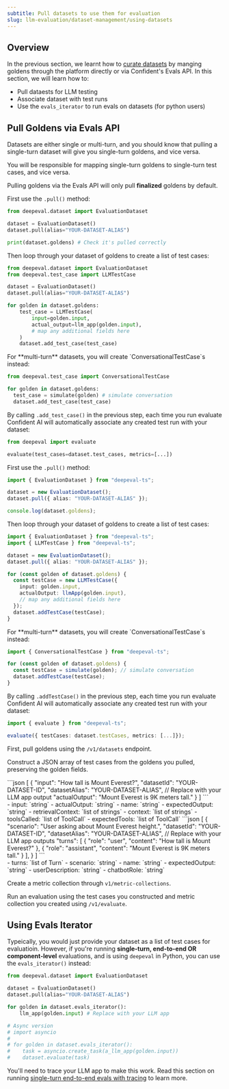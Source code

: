 ```yaml
---
subtitle: Pull datasets to use them for evaluation
slug: llm-evaluation/dataset-management/using-datasets
---
```


## Overview

In the previous section, we learnt how to [curate datasets](/llm-evaluation/dataset-management/create-goldens) by manging goldens through the platform directly or via Confident's Evals API. In this section, we will learn how to:

- Pull dataests for LLM testing
- Associate dataset with test runs
- Use the `evals_iterator` to run evals on datasets (for python users)

## Pull Goldens via Evals API

Datasets are either single or multi-turn, and you should know that pulling a single-turn dataset will give you single-turn goldens, and vice versa.

<Note>
  You will be responsible for mapping single-turn goldens to single-turn test
  cases, and vice versa.
</Note>

Pulling goldens via the Evals API will only pull **finalized** goldens by default.

<Tabs>

<Tab title="Python" language="python">

<Steps>

<Step title="Pull goldens">

First use the `.pull()` method:

```python main.py
from deepeval.dataset import EvaluationDataset

dataset = EvaluationDataset()
dataset.pull(alias="YOUR-DATASET-ALIAS")

print(dataset.goldens) # Check it's pulled correctly
```

</Step>

<Step title="Construct test cases">

Then loop through your dataset of goldens to create a list of test cases:

```python main.py focus={7-13}
from deepeval.dataset import EvaluationDataset
from deepeval.test_case import LLMTestCase

dataset = EvaluationDataset()
dataset.pull(alias="YOUR-DATASET-ALIAS")

for golden in dataset.goldens:
    test_case = LLMTestCase(
        input=golden.input,
        actual_output=llm_app(golden.input),
        # map any additional fields here
    )
    dataset.add_test_case(test_case)
```

<Tip>
  For **multi-turn** datasets, you will create `ConversationalTestCase`s instead:

```python main.py
from deepeval.test_case import ConversationalTestCase

for golden in dataset.goldens:
  test_case = simulate(golden) # simulate conversation
  dataset.add_test_case(test_case)
```

</Tip>

</Step>

<Step title="Run an evaluation">

By calling `.add_test_case()` in the previous step, each time you run evaluate Confident AI will automatically associate any created test run with your dataset:

```python
from deepeval import evaluate

evaluate(test_cases=dataset.test_cases, metrics=[...])
```

</Step>

</Steps>

</Tab>
<Tab title="Typescript" language="typescript">

<Steps>

<Step title="Pull goldens">

First use the `.pull()` method:

```ts index.ts
import { EvaluationDataset } from "deepeval-ts";

dataset = new EvaluationDataset();
dataset.pull({ alias: "YOUR-DATASET-ALIAS" });

console.log(dataset.goldens);
```

</Step>

<Step title="Construct test cases">

Then loop through your dataset of goldens to create a list of test cases:

```ts index.ts focus={7-13}
import { EvaluationDataset } from "deepeval-ts";
import { LLMTestCase } from "deepeval-ts";

dataset = new EvaluationDataset();
dataset.pull({ alias: "YOUR-DATASET-ALIAS" });

for (const golden of dataset.goldens) {
  const testCase = new LLMTestCase({
    input: golden.input,
    actualOutput: llmApp(golden.input),
    // map any additional fields here
  });
  dataset.addTestCase(testCase);
}
```

<Tip>
  For **multi-turn** datasets, you will create `ConversationalTestCase`s instead:

```ts index.ts
import { ConversationalTestCase } from "deepeval-ts";

for (const golden of dataset.goldens) {
  const testCase = simulate(golden); // simulate conversation
  dataset.addTestCase(testCase);
}
```

</Tip>

</Step>

<Step title="Run an evaluation">

By calling `.addTestCase()` in the previous step, each time you run evaluate Confident AI will automatically associate any created test run with your dataset:

```ts
import { evaluate } from "deepeval-ts";

evaluate({ testCases: dataset.testCases, metrics: [...]});
```

</Step>

</Steps>

</Tab>
<Tab title="curL" language="curl">

<Steps>

<Step title="Pull goldens">

First, pull goldens using the `/v1/datasets` endpoint.

<EndpointRequestSnippet
  endpoint="GET /v1/datasets"
/>

</Step>

<Step title="Construct test cases">

Construct a JSON array of test cases from the goldens you pulled, preserving the golden fields.

<Tabs>
  <Tab title="Single-Turn">
    ```json
    [
      {
        "input": "How tall is Mount Everest?",
        "datasetId": "YOUR-DATASET-ID",
        "datasetAlias": "YOUR-DATASET-ALIAS",
        // Replace with your LLM app output
        "actualOutput": "Mount Everest is 9K meters tall."
      }
    ]
    ```
    <Accordion title="Click here to see the parameters for creating a single-turn test case">
      <Card title="Parameters of `LLMTestCase`" href="/docs/api-reference/evaluation/evaluate-llm#request.body.llmTestCases">
      <br />
        - input: `string`
        - actualOutput: `string`
        - name: `string`
        - expectedOutput: `string`
        - retrievalContext: `list of strings`
        - context: `list of strings`
        - toolsCalled: `list of ToolCall`
        - expectedTools: `list of ToolCall`
      </Card>
    </Accordion>
  </Tab>
  <Tab title="Multi-Turn">
    ```json
    [
      {
        "scenario": "User asking about Mount Everest height.",
        "datasetId": "YOUR-DATASET-ID",
        "datasetAlias": "YOUR-DATASET-ALIAS",
        // Replace with your LLM app outputs
        "turns": [
          { "role": "user", "content": "How tall is Mount Everest?" },
          { "role": "assistant", "content": "Mount Everest is 9K meters tall." }
        ],
      }
    ]
    ```
    <Accordion title="Click here to see the parameters for creating a multi-turn test case">
      <Card title="Parameters of `ConversationalTestCase`" href="/docs/api-reference/evaluation/evaluate-llm#request.body.conversationalTestCases">
      <br />
        - turns: `list of Turn`
        - scenario: `string`
        - name: `string`
        - expectedOutput: `string`
        - userDescription: `string`
        - chatbotRole: `string`
      </Card>
    </Accordion>
  </Tab>
</Tabs>

</Step>

<Step title="Create metric collection">

Create a metric collection through `v1/metric-collections`.

<EndpointRequestSnippet
  endpoint="POST /v1/metric-collections"
/>

</Step>

<Step title="Run an evaluation">

Run an evaluation using the test cases you constructed and metric collection you created using `/v1/evaluate`.

<EndpointRequestSnippet
  endpoint="POST /v1/evaluate"
/>

</Step>

</Steps>

</Tab>

</Tabs>

## Using Evals Iterator

Typeically, you would just provide your dataset as a list of test cases for evaluatioin. However, if you're running **single-turn, end-to-end OR component-level** evaluations, and is using `deepeval` in Python, you can use the `evals_iterator()` instead:

```python main.py
from deepeval.dataset import EvaluationDataset

dataset = EvaluationDataset()
dataset.pull(alias="YOUR-DATASET-ALIAS")

for golden in dataset.evals_iterator():
    llm_app(golden.input) # Replace with your LLM app

# Async version
# import asyncio
#
# for golden in dataset.evals_iterator():
#    task = asyncio.create_task(a_llm_app(golden.input))
#    dataset.evaluate(task)
```

You'll need to trace your LLM app to make this work. Read this section on running [single-turn end-to-end evals with tracing](/llm-evaluation/single-turn/end-to-end#llm-tracing-for-local-evals) to learn more.
